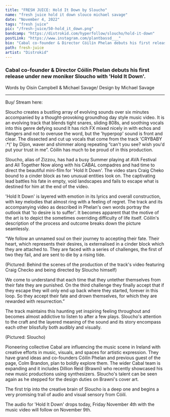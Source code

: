 ---
title: "FRESH JUICE: Hold It Down by Sloucho"
name: "fresh juice hold it down slouco michael savage"
date: "November 4, 2022"
tags: "fresh juice"
pic: "/fresh-juice/50-hold_it_down.png"
bandcamp: "https://distrokid.com/hyperfollow/sloucho/hold-it-down"
postLink: "https://www.instagram.com/plantbassd___"
bio: "Cabal co-founder & Director Cóilín Phelan debuts his first release under new moniker Sloucho with ‘Hold It Down'"
path: fresh-juice
artist: "Distrokid"
---

### Cabal co-founder & Director Cóilín Phelan debuts his first release under new moniker Sloucho with 'Hold It Down'.

<p className="smallText">Words by Oisín Campbell & Michael Savage/ Design by Michael Savage</p>

<hr />

<BandCamp src="track=3655847298" />

Buy/ Stream here: <HoverLink url="sloucho.bandcamp.com/track/hold-it-down" inline external />

Sloucho creates a bustling array of evolving sounds over six minutes accompanied by a thought-provoking groundhog day style music video. It is an evolving track that blends tight snares, sliding 808s, and soothing vocals into this genre defying sound It has rich FX mixed nicely in with echos and flangers and not to overuse the word, but the 'hyperpop' sound is front and clear. The dissected and cut up vocals that come from the track 'CRYBABY :\*(' by Dijon, waver and shimmer along repeating “can't you see? wish you'd put your trust in me”. Cóilín has much to be proud of in this production.

Sloucho, alias of Zizzou, has had a busy Summer playing at AVA Festival and All Together Now along with his CABAL compadres and had time to direct the beautiful mini-film for 'Hold It Down'. The video stars Craig Cheko bound to a cinder block as two unusual entities look on. The captivating lead battles his fate in empty, void landscapes and fails to escape what is destined for him at the end of the video.

'Hold It Down' is layered with emotion in its lyrics and overall construction, with key melodies that almost ring with a feeling of regret. The track and its accompanying video as described in Phelan's own words portray the outlook that 'to desire is to suffer'. It becomes apparent that the motive of the art is to depict the sometimes overriding difficulty of life itself. Cóilín's description of the process and outcome breaks down the picture seamlessly.

“We follow an unnamed soul on their journey to accepting their fate. Their heart, which represents their desires, is externalised in a cinder block which they are attached to. They are faced with a series of challenges, the first of two they fail, and are sent to die by a rising tide.

<Picture
  src="/fresh-juice/50-bts.jpg"
  alt="Behind the scenes of the production of the track's video"
  size={1200}
/>
<p className="smallText">
  (Pictured: Behind the scenes of the production of the track's video featuring Craig Checko and
  being directed by Sloucho himself)
</p>

We come to understand that each time that they untether themselves from their fate they are punished. On the third challenge they finally accept that if they escape they will only end up back where they started, forever in this loop. So they accept their fate and drown themselves, for which they are rewarded with resurrection.”

The track maintains this haunting yet inspiring feeling throughout and becomes almost addictive to listen to after a few plays. Sloucho's attention to the craft and the layered meaning of the sound and its story encompass each other blissfully both audibly and visually.

<Picture src="/fresh-juice/50-sloucho.png" alt="Sloucho cover pic" size={1200} />
<p className="smallText">(Pictured: Sloucho)</p>

Pioneering collective Cabal are influencing the music scene in Ireland with creative efforts in music, visuals, and spaces for artistic expression. They have grand ideas and co-founders Cóilín Phelan and previous guest of the page, Colm Brandon, plan to boldly explore them. The wider Cabal team is expanding and it includes Dillion Reid (Brawni) who recently showcased his new music productions using synthesizers. Sloucho's talent can be seen again as he stepped for the design duties on Brawni's cover art.

<Picture src="/fresh-juice/50-brawni.png" alt="Brawni album art" size={1200} />

The first trip into the creative brain of Sloucho is a deep one and begins a very promising trail of audio and visual sensory from Cóilí.

The audio for 'Hold It Down' drops today, Friday November 4th with the music video will follow on November 9th.
